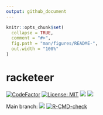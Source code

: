 ```yaml
---
output: github_document
---
```


<!-- README.md is generated from README.Rmd. Please edit that file -->

```r
knitr::opts_chunk$set(
  collapse = TRUE,
  comment = "#>",
  fig.path = "man/figures/README-",
  out.width = "100%"
)
```

# racketeer

<!-- badges: start -->
[![CodeFactor](https://www.codefactor.io/repository/github/jvieroe/racketeer/badge)](https://www.codefactor.io/repository/github/jvieroe/racketeer)
[![License: MIT](https://img.shields.io/badge/license-MIT-blue.svg)](https://cran.r-project.org/web/licenses/MIT)
[![](https://img.shields.io/badge/lifecycle-experimental-orange.svg)](https://lifecycle.r-lib.org/articles/stages.html#experimental)
[![](https://img.shields.io/github/last-commit/jvieroe/racketeer.svg)](https://github.com/jvieroe/racketeer/commits/main)


Main branch:
[![](https://img.shields.io/badge/devel%20version-0.0.0.9000-blue.svg)](https://github.com/https://github.com/jvieroe/racketeer)
[![R-CMD-check](https://github.com/jvieroe/racketeer/workflows/R-CMD-check/badge.svg)](https://github.com/jvieroe/racketeer/actions)
<!-- badges: end -->


